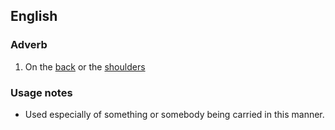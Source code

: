 ==English==

===Adverb===
{{en-adv|-}}

# On the [[back]] or the [[shoulder]]s

===Usage notes===
*Used especially of something or somebody being carried in this manner.